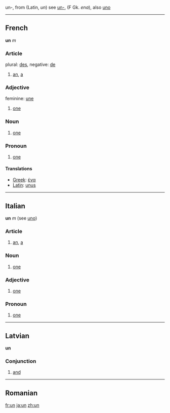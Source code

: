 un-, from (Latin, ''un'') see [[un-]], (F Gk. ''ena''), also [[uno]]

----

==French== 
'''un''' ''m''
===Article===
plural: [[des]], negative: [[de]]
# [[an]], [[a]]

===Adjective===
feminine: [[une]]
# [[one]]

===Noun===
# [[one]]

===Pronoun===

#[[one]]

====Translations====
*[[Greek]]: [[ένα]]
*[[Latin]]: [[unus]]

----

==Italian==
'''un''' ''m'' (see [[uno]])
===Article===
# [[an]], [[a]]

===Noun===
# [[one]]

===Adjective===
# [[one]]

===Pronoun===

# [[one]]

----

==Latvian==
'''un'''
===Conjunction===

# [[and]]

----

==Romanian==
[[fr:un]] [[ja:un]] [[zh:un]]
